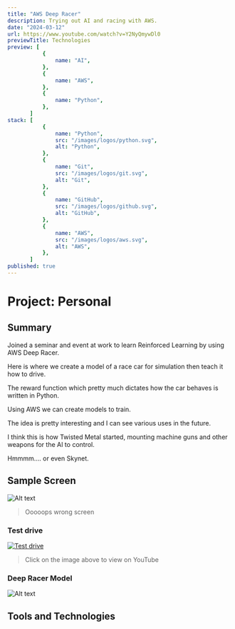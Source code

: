 ```yaml
---
title: "AWS Deep Racer"
description: Trying out AI and racing with AWS.
date: "2024-03-12"
url: https://www.youtube.com/watch?v=Y2NyQmywDl0
previewTitle: Technologies
preview: [
           {
               name: "AI",
           },
           {
               name: "AWS",
           },
           {
               name: "Python",
           },
       ]
stack: [
           {
               name: "Python",
               src: "/images/logos/python.svg",
               alt: "Python",
           },
           {
               name: "Git",
               src: "/images/logos/git.svg",
               alt: "Git",
           },
           {
               name: "GitHub",
               src: "/images/logos/github.svg",
               alt: "GitHub",
           },
           {
               name: "AWS",
               src: "/images/logos/aws.svg",
               alt: "AWS",
           },
       ]
published: true
---
```


# Project: Personal

## Summary

Joined a seminar and event at work to learn Reinforced Learning by using AWS Deep Racer.

Here is where we create a model of a race car for simulation then teach it how to drive.

The reward function which pretty much dictates how the car behaves is written in Python.

Using AWS we can create models to train.

The idea is pretty interesting and I can see various uses in the future.

I think this is how Twisted Metal started, mounting machine guns and other weapons for the AI to control.

Hmmmm.... or even Skynet.

## Sample Screen

![Alt text](https://res.cloudinary.com/langitlupakintoncloud/image/upload/v1711798919/projects.jcos.io/amzafkk7yeyzkxn6jdnp.jpg "All Courses")

> Ooooops wrong screen

### Test drive

[![Test drive](https://res.cloudinary.com/langitlupakintoncloud/image/upload/v1711798107/projects.jcos.io/xa5iks3jckxhig4euafq.png)](https://www.youtube.com/watch?v=Y2NyQmywDl0 "AWS DeepRacer Beginner")

> Click on the image above to view on YouTube

### Deep Racer Model

![Alt text](https://res.cloudinary.com/langitlupakintoncloud/image/upload/v1712150120/projects.jcos.io/czwzzncqdmuxpnwi9o6q.jpg "Deep Racer Model")

## Tools and Technologies
